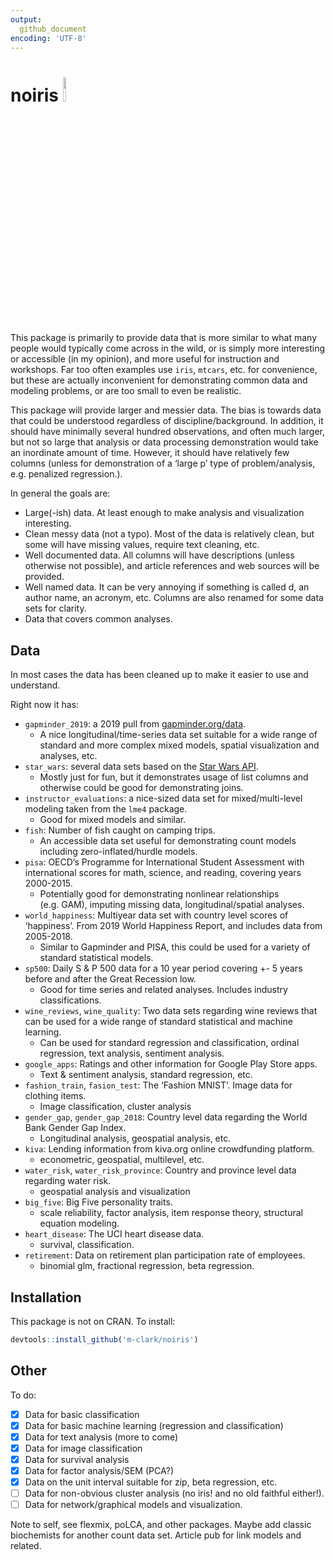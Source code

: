 ```yaml
---
output: 
  github_document
encoding: 'UTF-8'
---
```


# noiris <img src="data-raw/noiris.png" style="margin: 0 auto; width: 10%">

This package is primarily to provide data that is more similar to what many people would typically come across in the wild, or is simply more interesting or accessible (in my opinion), and more useful for instruction and workshops.  Far too often examples use `iris`, `mtcars`, etc. for convenience, but these are actually inconvenient for demonstrating common data and modeling problems, or are too small to even be realistic.  

This package will provide larger and messier data.  The bias is towards data that could be understood regardless of discipline/background. In addition, it should have minimally several hundred observations, and often much larger, but not so large that analysis or data processing demonstration would take an inordinate amount of time.  However, it should have relatively few columns (unless for demonstration of a 'large p' type of problem/analysis, e.g. penalized regression.).

In general the goals are:

- Large(-ish) data.  At least enough to make analysis and visualization interesting.
- Clean messy data (not a typo).  Most of the data is relatively clean, but some will have missing values, require text cleaning, etc.
- Well documented data.  All columns will have descriptions (unless otherwise not possible), and article references and web sources will be provided.
- Well named data. It can be very annoying if something is called d, an author name, an acronym, etc.  Columns are also renamed for some data sets for clarity.
- Data that covers common analyses.


## Data

In most cases the data has been cleaned up to make it easier to use and understand.

Right now it has:

- `gapminder_2019`: a 2019 pull from [gapminder.org/data](http://www.gapminder.org/data/).
    -  A nice longitudinal/time-series data set suitable for a wide range of standard and more complex mixed models, spatial visualization and analyses, etc.
    
- `star_wars`: several data sets based on the [Star Wars API](https://swapi.co/). 
    - Mostly just for fun, but it demonstrates usage of list columns and otherwise could be good for demonstrating joins.
    
- `instructor_evaluations`: a nice-sized data set for mixed/multi-level modeling taken from the `lme4` package.
    - Good for mixed models and similar.
    
- `fish`: Number of fish caught on camping trips.
    - An accessible data set useful for demonstrating count models including zero-inflated/hurdle models.
    
- `pisa`: OECD's Programme for International Student Assessment with international scores for math, science, and reading, covering years 2000-2015.
    - Potentially  good for demonstrating nonlinear relationships (e.g. GAM), imputing missing data, longitudinal/spatial analyses. 
    
- `world_happiness`: Multiyear data set with country level scores of 'happiness'. From 2019 World Happiness Report, and includes data from 2005-2018.
    - Similar to Gapminder and PISA, this could be used for a variety of standard statistical models.
    
- `sp500`: Daily S & P 500 data for a 10 year period covering +- 5 years before and after the Great Recession low.
    - Good for time series and related analyses.  Includes industry classifications.
    
- `wine_reviews`, `wine_quality`: Two data sets regarding wine reviews that can be used for a wide range of standard statistical and machine learning. 
    - Can be used for standard regression and classification, ordinal regression, text analysis, sentiment analysis.
    
- `google_apps`: Ratings and other information for Google Play Store apps.
    - Text & sentiment analysis, standard regression, etc.

- `fashion_train`, `fasion_test`: The 'Fashion MNIST'. Image data for clothing items.
    - Image classification, cluster analysis

- `gender_gap`, `gender_gap_2018`: Country level data regarding the World Bank Gender Gap Index.
    - Longitudinal analysis, geospatial analysis, etc.
    
- `kiva`: Lending information from kiva.org online crowdfunding platform.
    - econometric, geospatial, multilevel, etc.

- `water_risk`, `water_risk_province`: Country and province level data regarding water risk.
    - geospatial analysis and visualization
    
- `big_five`: Big Five personality traits.
    - scale reliability, factor analysis, item response theory, structural equation modeling.

- `heart_disease`: The UCI heart disease data.
    - survival, classification.

- `retirement`: Data on retirement plan participation rate of employees.
    - binomial glm, fractional regression, beta regression.
    
## Installation

This package is not on CRAN.  To install:

```r
devtools::install_github('m-clark/noiris')
```


## Other

To do:

- [X] Data for basic classification
- [X] Data for basic machine learning (regression and classification)
- [X] Data for text analysis (more to come)
- [X] Data for image classification
- [X] Data for survival analysis
- [X] Data for factor analysis/SEM (PCA?)
- [X] Data on the unit interval suitable for zip, beta regression, etc. 
- [ ] Data for non-obvious cluster analysis (no iris! and no old faithful either!). 
- [ ] Data for network/graphical models and visualization.


Note to self, see flexmix, poLCA, and other packages. Maybe add classic biochemists for another count data set. Article pub for link models and related.


